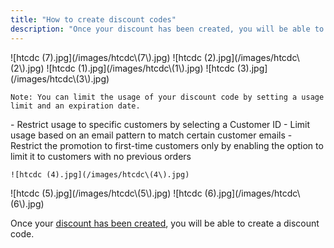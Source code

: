 ```yaml
---
title: "How to create discount codes"
description: "Once your discount has been created, you will be able to create a discount code."
---
```


<Steps>
  <Step title="Select your desired store under Stores.">
    ![htcdc (7).jpg](/images/htcdc\(7\).jpg)
  </Step>
  <Step title="Select Discounts tab, then click on the little tag icon in the line for the discount you have created. This will allow you to manage promotion codes.">
    ![htcdc (2).jpg](/images/htcdc\(2\).jpg)
  </Step>
  <Step title="Click on Add Code.">
    ![htcdc (1).jpg](/images/htcdc\(1\).jpg)
  </Step>
  <Step title="Enter the name of the promotion Code.">
    ![htcdc (3).jpg](/images/htcdc\(3\).jpg)

    Note: You can limit the usage of your discount code by setting a usage limit and an expiration date.
  </Step>
  <Step title="You can also add restrictions to the promotion code by clicking on the Restrictions tab. There, you’ll be able to:">
    - Restrict usage to specific customers by selecting a Customer ID
    - Limit usage based on an email pattern to match certain customer emails
    - Restrict the promotion to first-time customers only by enabling the option to limit it to customers with no previous orders

    ![htcdc (4).jpg](/images/htcdc\(4\).jpg)
  </Step>
  <Step title="Once you are done customizing your code, click on Create Code">
    ![htcdc (5).jpg](/images/htcdc\(5\).jpg)
  </Step>
  <Step title="A green notification will appear, confirming that your promotion code has been successfully created.">
    ![htcdc (6).jpg](/images/htcdc\(6\).jpg)
  </Step>
</Steps>

Once your [discount has been created](https://docs.apptics.ai/Using-the-Discounts-and-Offers-Features/How-to-create-discount-codes), you will be able to create a discount code.
